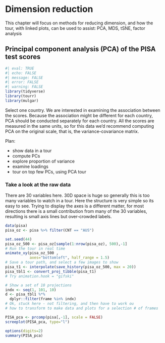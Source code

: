 # Dimension reduction

This chapter will focus on methods for reducing dimension, and how the tour, with linked plots, can be used to assist: PCA, MDS, tSNE, factor analysis

## Principal component analysis (PCA) of the PISA test scores

```r
#| eval: TRUE
#| echo: FALSE
#| message: FALSE
#| error: FALSE
#| warning: FALSE
library(tidyverse)
library(tourr)
library(mulgar)
```

Select one country. We are interested in examining the association between the scores. Because the association might be different for each country, PCA should be conducted separately for each country. All the scores are measured in the same units, so for this data we'd recommend computing PCA on the original scale, that is, the variance-covariance matrix.

Plan:

-   show data in a tour
-   compute PCs
-   explore proportion of variance
-   examine loadings
-   tour on top few PCs, using PCA tour

### Take a look at the raw data

There are 30 variables here. 30D space is huge so generally this is too many variables to watch in a tour. Here the structure is very simple so its easy to see. Trying to display the axes is a different matter, for most directions there is a small contribution from many of the 30 variables, resulting is small axis lines but over-crowded labels.

```r
data(pisa)
pisa_oz <- pisa %>% filter(CNT == "AUS")
```

```r
set.seed(44)
pisa_oz_500 <- pisa_oz[sample(1:nrow(pisa_oz), 500),-1]
# Run the tour in real time
animate_xy(pisa_oz_500 , 
           axes="bottomleft", half_range = 1.5)
# Save a tour path, and select a few images to show
pisa_t1 <- interpolate(save_history(pisa_oz_500, max = 20))
pisa_tbl1 <- convert_proj_tibble(pisa_t1)
# Try animation.hook = "gifski"
```

```r
# Show a set of 10 projections
indx <- seq(1, 101, 10)
d <- pisa_tbl1 %*% 
  dplyr::filter(frame %in% indx)
# Ok, stuck here - not filtering, and then have to work ou
# how to transform to make data and plots for a selection # of frames
```

```r
PISA_pca <- prcomp(pisa[,-1], scale = FALSE)
screeplot(PISA_pca, type="l")
```

```r
options(digits=2)
summary(PISA_pca) 
```
